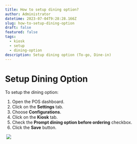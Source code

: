 ```yaml
---
title: How to setup dining option?
author: Administrator
datetime: 2023-07-04T9:28:28.166Z
slug: how-to-setup-dining-option
draft: false
featured: false
tags:
  - kiosk
  - setup
  - dining-option
description: Setup dining option (To-go, Dine-in)
---
```



# Setup Dining Option

To setup the dining option:

1. Open the POS dashboard.
2. Click on the **Settings** tab.
3. Choose **Configurations**.
4. Click on the **Kiosk** tab.
5. Check the **Prompt dining option before ordering** checkbox.
6. Click the **Save** button.


<img src="/assets/setup-kiosk/05b6b8d5ac21c52ffba148310947c0e9.png" alt="" />

<img src="/assets/setup-kiosk/f43122a46a28e1a77f80a39f87ea0a70.png" />

